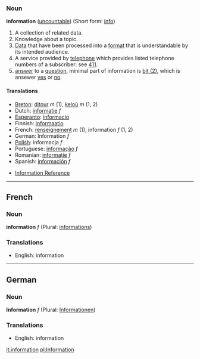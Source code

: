 ===Noun===
'''information''' ([[uncountable]]) (Short form: [[info]])

# A collection of related data.
# Knowledge about a topic.
# [[Data]] that have been processed into a [[format]] that is understandable by its intended audience.
# A service provided by [[telephone]] which provides listed telephone numbers of a subscriber: see [[411]].
# [[answer]] to a [[question]], minimal part of information is [[Bit#bit_.282.29|bit (2)]], which is ansewer [[yes]] or [[no]].
====Translations====
*[[Breton]]: [[ditour]] ''m'' (1), [[keloù]] ''m'' (1, 2)
*Dutch: [[informatie]] ''f''
*[[Esperanto]]: [[informacio]]
*Finnish: [[informaatio]]
*French: [[renseignement]] ''m'' (1), information ''f'' (1, 2)
*German: Information ''f''
*[[Polish]]: informacja ''f''
*Portuguese: [[informação]] ''f''
*Romanian: [[informaţie]] ''f''
*Spanish: [[información]] ''f''

*[http://www.referencenter.com Information Reference]

----

==French==
===Noun===
'''information''' ''f'' (Plural: [[informations]])

===Translations===
*English: information

----
==German==
===Noun===
'''Information''' ''f'' (Plural: [[Informationen]])

===Translations===
*English: information

[[it:information]]
[[pl:Information]]